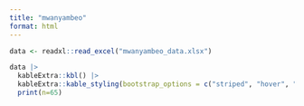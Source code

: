 ```yaml
---
title: "mwanyambeo"
format: html
---
```


```r

data <- readxl::read_excel("mwanyambeo_data.xlsx")

data |> 
  kableExtra::kbl() |> 
  kableExtra::kable_styling(bootstrap_options = c("striped", "hover", "condensed", "responsive")) |> 
  print(n=65)
```
